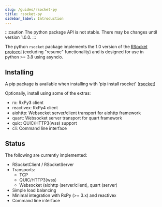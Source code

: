 ```yaml
---
slug: /guides/rsocket-py
title: rsocket-py
sidebar_label: Introduction
---
```


:::caution
The python package API is not stable. There may be changes until version 1.0.0.
:::

The python `rsocket` package implements the 1.0 version of the [RSocket protocol](https://rsocket.io/about/protocol)
(excluding "resume" functionality) and is designed for use in python >= 3.8 using asyncio.

## Installing

A pip package is available when installing with
'pip install rsocket' ([rsocket](https://pypi.org/project/rsocket/))

Optionally, install using some of the extras:

- rx: RxPy3 client
- reactivex: RxPy4 client
- aiohttp: Websocket server/client transport for aiohttp framework
- quart: Websocket server transport for quart framework
- quic: QUIC/HTTP3(wss) support
- cli: Command line interface

## Status

The following are currently implemented:

- RSocketClient / RSocketServer
- Transports:
  - TCP
  - QUIC/HTTP3(wss)
  - Websocket (aiohttp (server/client), quart (server)
- Simple load balancing
- Minimal integration with RxPy (>= 3.x) and reactivex
- Command line interface
